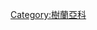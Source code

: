 {{noteTA
|1=zh-tw:脈葉蘭屬;zh-cn:芋兰属;
}}
{{catmore}}
{{commonscat|Nervilia}}
[[Category:樹蘭亞科|Category:樹蘭亞科]]